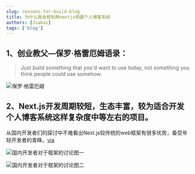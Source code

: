 ```yaml
---
slug: reasons-for-build-blog
title: 为什么我会想到用nextjs构建个人博客系统
authors: [Jiakai]
tags: ['blog']
---
```


## 1、创业教父—保罗·格雷厄姆语录：

> Just build something that you'd want to use today, not something you think people could use somehow.

![保罗·格雷厄姆](https://vip2.loli.io/2023/03/16/1YKIaWNJcdHpVEb.webp)

## 2、Next.js开发周期较短，生态丰富，较为适合开发个人博客系统这样复杂度中等左右的项目。
从国内开发者们的探讨中不难看出Next.js较传统的web框架有很多优势，备受年轻开发者的青睐。[via](https://twitter.com/laixintao/status/1615693915734302720)

![国内开发者对于框架的讨论图一](https://vip2.loli.io/2023/04/01/q5aNo2DMG8CTcer.webp)

![国内开发者对于框架的讨论图二](https://vip2.loli.io/2023/04/01/APzxhcRn2lQvLT9.webp)